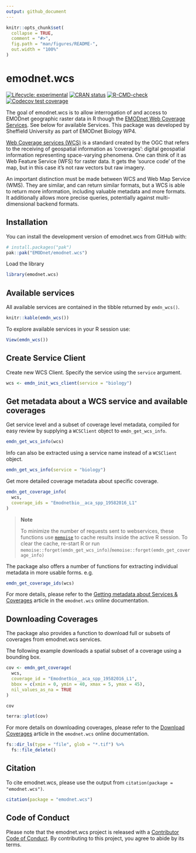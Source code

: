 ```yaml
---
output: github_document
---
```


<!-- README.md is generated from README.Rmd. Please edit that file -->

```r
knitr::opts_chunk$set(
  collapse = TRUE,
  comment = "#>",
  fig.path = "man/figures/README-",
  out.width = "100%"
)
```

# emodnet.wcs

<!-- badges: start -->
[![Lifecycle: experimental](https://img.shields.io/badge/lifecycle-experimental-orange.svg)](https://lifecycle.r-lib.org/articles/stages.html#experimental)
[![CRAN status](https://www.r-pkg.org/badges/version/emodnet.wcs)](https://CRAN.R-project.org/package=emodnet.wcs)
[![R-CMD-check](https://github.com/EMODnet/emodnet.wcs/actions/workflows/R-CMD-check.yaml/badge.svg)](https://github.com/EMODnet/emodnet.wcs/actions/workflows/R-CMD-check.yaml)
[![Codecov test coverage](https://codecov.io/gh/EMODnet/emodnet.wcs/branch/main/graph/badge.svg)](https://app.codecov.io/gh/EMODnet/emodnet.wcs?branch=master)
<!-- badges: end -->


The goal of emodnet.wcs is to allow interrogation of and access to EMODnet geographic raster data in R though the [EMODnet Web Coverage Services](https://github.com/EMODnet/Web-Service-Documentation#web-coverage-service-wcs). See below for available Services. This package was developed by Sheffield University as part of EMODnet Biology WP4.

[Web Coverage services (WCS)](https://www.ogc.org/standards/wcs) is a standard created by the OGC that refers to the receiving of geospatial information as ‘coverages’: digital geospatial information representing space-varying phenomena. One can think of it as Web Feature Service (WFS) for raster data. It gets the ‘source code’ of the map, but in this case it's not raw vectors but raw imagery.

An important distinction must be made between WCS and Web Map Service (WMS). They are similar, and can return similar formats, but a WCS is able to return more information, including valuable metadata and more formats. It additionally allows more precise queries, potentially against multi-dimensional backend formats.

## Installation

You can install the development version of emodnet.wcs from GitHub with:

``` r
# install.packages("pak")
pak::pak("EMODnet/emodnet.wcs")
```
Load the library 
```r
library(emodnet.wcs)
```

## Available services

All available services are contained in the tibble returned by `emdn_wcs()`.


```r

knitr::kable(emdn_wcs())
```

To explore available services in your R session use:

```r
View(emdn_wcs())
```


## Create Service Client

Create new WCS Client.  Specify the service using the `service` argument. 

```r
wcs <- emdn_init_wcs_client(service = "biology")
```


## Get metadata about a WCS service and available coverages

Get service level and a subset of coverage level metadata, compiled for easy review by supplying a `WCSClient` object to `emdn_get_wcs_info`.

```r
emdn_get_wcs_info(wcs)
```

Info can also be extracted using a service name instead of a `WCSClient` object.

```r
emdn_get_wcs_info(service = "biology")
```

Get more detailed coverage metadata about specific coverage. 

```r
emdn_get_coverage_info(
  wcs,
  coverage_ids = "Emodnetbio__aca_spp_19582016_L1"
)
```


> **Note** 
>
> To minimize the number of requests sent to webservices, these functions use [`memoise`](https://memoise.r-lib.org/) to cache results inside the active R session.
> To clear the cache, re-start R or run `memoise::forget(emdn_get_wcs_info)`/`memoise::forget(emdn_get_coverage_info)`

The package also offers a number of functions for extracting individual metadata in more usable forms. e.g.

```r
emdn_get_coverage_ids(wcs)
```

For more details, please refer to the [Getting metadata about Services & Coverages](https://emodnet.github.io/emodnet.wcs/articles/metadata.html) article in the `emodnet.wcs` online documentation.


## Downloading Coverages

The package also provides a function to download full or subsets of coverages from emodnet.wcs services.

The following example downloads a spatial subset of a coverage using a bounding box.

```r
cov <- emdn_get_coverage(
  wcs,
  coverage_id = "Emodnetbio__aca_spp_19582016_L1",
  bbox = c(xmin = 0, ymin = 40, xmax = 5, ymax = 45),
  nil_values_as_na = TRUE
)

cov
```

```r
terra::plot(cov)
```

For more details on downloading coverages, please refer to the [Download Coverages](https://emodnet.github.io/emodnet.wcs/articles/coverages.html) article in the `emodnet.wcs` online documentation.


```r
fs::dir_ls(type = "file", glob = "*.tif") %>%
  fs::file_delete()
```


## Citation

To cite emodnet.wcs, please use the output from `citation(package = "emodnet.wcs")`.

```r
citation(package = "emodnet.wcs")
```



## Code of Conduct

Please note that the emodnet.wcs project is released with a [Contributor Code of Conduct](https://emodnet.github.io/emodnet.wcs/CODE_OF_CONDUCT.html). By contributing to this project, you agree to abide by its terms.
